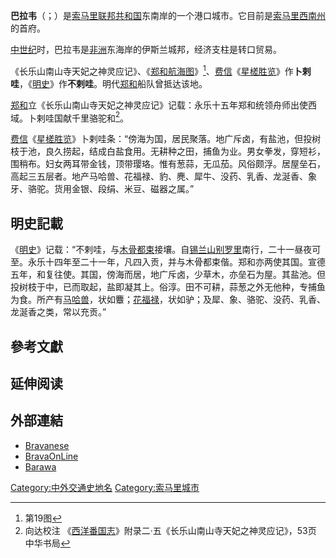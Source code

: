 {{noteTA
|1=zh-cn:内罗毕;zh-tw:奈洛比;zh-hk:內羅比;
|2=zh-cn:摩加迪沙; zh-tw:摩加迪休; zh-hk:摩加迪沙;
|3=zh-cn:索马里; zh-tw:索馬利亞; zh-hk:索馬里;
|4=zh-cn:意属;zh-tw:義屬;zh-hk:意屬;
}}

{{Infobox settlement
<!--See the Table at Infobox Settlement for all fields and descriptions of usage-->
<!-- Basic info  ---------------->
|official_name          = 巴拉韦<br /><small>''{{lang|so|Baraawe''}}</small> <!-- for cities whose native name is not in English --><br />
{{rtl-lang|ar|مدينة ﺑَﺮَﺍﻭَة}}
|other_name             = 
|native_name            = 
|nickname               = 
|settlement_type        = <!--For Town or Village (Leave blank for the default City)-->
|motto                  = 
<!-- images and maps  ----------->
|image_skyline          = Barawa.jpg 
|imagesize              = 250px
|image_caption          = 
|image_flag             = 
|flag_size              = 
|image_seal             = 
|seal_size              = 
|image_shield           = 
|shield_size            = 
|image_blank_emblem     = 
|blank_emblem_type      = 
|blank_emblem_size      = 
|image_map              = 
|mapsize                = 
|map_caption            = 
|image_map1             = 
|mapsize1               = 
|map_caption1           = 
|image_dot_map          = 
|dot_mapsize            = 
|dot_map_caption        = 
|dot_x                  = 
|dot_y                  = 
|pushpin_map            = Somalia<!-- the name of a location map as per http://en.wikipedia.org/wiki/Template:Location_map -->
|pushpin_mapsize        = 250
|pushpin_label_position = bottom
|pushpin_map_caption    = 在索馬利亞的位置
<!-- Location ------------------>
|coordinates            = {{Coord|1|06|48|N|44|01|49|E|region:SO-LS|display=inline,title}}
|subdivision_type       = [[世界政區索引|国家]]
|subdivision_name       = {{flag|Somalia}}
|subdivision_type1      = [[索馬里聯邦成員州|聯邦成員州]]
|subdivision_name1      = [[西南_(索马里联邦成员州)|索馬里西南州]]
|subdivision_type2      = [[索馬利亞行政區劃|州]]
|subdivision_name2      = [[下謝貝利州|下謝貝利州]]
|subdivision_type3      = [[索馬利亞行政區劃|區]]
|subdivision_name3      = [[巴拉韋區|巴拉韋區]]
|subdivision_type4      = 
|subdivision_name4      = 
<!-- Politics ----------------->
|government_footnotes   = 
|government_type        = 
|leader_title           = 
|leader_name            = 
|leader_title1          = <!-- for places with, say, both a mayor and a city manager -->
|leader_name1           = 
|leader_title2          = 
|leader_name2           = 
|leader_title3          = 
|leader_name3           = 
|leader_title4          = 
|leader_name4           = 
|established_title      = <!-- Settled -->
|established_date       = 
|established_title2     = <!-- Incorporated (town) -->
|established_date2      = 
|established_title3     = <!-- Incorporated (city) -->
|established_date3      = 
<!-- Area    --------------------->
|area_magnitude         = 
|unit_pref              = Imperial<!--Enter: Imperial, if Imperial (metric) is desired-->
|area_footnotes           = 
|area_total_km2           = 
|area_land_km2            = <!--See table @ Template:Infobox Settlement for details on automatic unit conversion-->
|area_water_km2           = 
|area_total_sq_mi         = 
|area_land_sq_mi          = 
|area_water_sq_mi         = 
|area_water_percent       = 
|area_urban_km2           = 
|area_urban_sq_mi         = 
|area_metro_km2           = 
|area_metro_sq_mi         = 
|area_blank1_title        = 
|area_blank1_km2          = 
|area_blank1_sq_mi        = 
<!-- Population   ----------------------->
|population_as_of                = 
|population_footnotes            = 
|population_note                 = 
|population_total                = 
|population_density_km2          = 
|population_density_sq_mi        = 
|population_metro                = 
|population_density_metro_km2    = 
|population_density_metro_sq_mi  = 
|population_urban                = 
|population_density_urban_km2    = 
|population_density_urban_sq_mi  = 
|population_blank1_title         = Ethnicities
|population_blank1               = 
|population_blank2_title         = Religions
|population_blank2               = 
|population_density_blank1_km2   = 
|population_density_blank1_sq_mi = 
<!-- General information  --------------->
|timezone               = +3
|utc_offset             = 
|timezone_DST           = 
|utc_offset_DST         = 
|elevation_footnotes    = <!--for references: use <ref> </ref> tags-->
|elevation_m            = 
|elevation_ft           = 
<!-- Area/postal codes & others -------->
|postal_code_type       = <!-- enter ZIP code, Postcode, Post code, Postal code... -->
|postal_code            = 
|area_code              = 
|blank_name             = 
|blank_info             = 
|blank1_name            = 
|blank1_info            = 
|website                = 
|footnotes              = 
}} 

'''巴拉韦'''（{{lang-so|Baraawe}}；{{lang-ar|مدينة ﺑﺮﺍﻭة}}）是[[索马里|索马里联邦共和国]]东南岸的一个港口城市。它目前是[[西南_(索马里联邦成员州)|索马里西南州]]的首府。

[[中世纪|中世纪]]时，巴拉韦是[[非洲|非洲]]东海岸的伊斯兰城邦，经济支柱是转口贸易。

《长乐山南山寺天妃之神灵应记》、《[[郑和航海图|郑和航海图]]》<ref>第19图</ref>、[[费信|费信]]《[[星槎胜览|星槎胜览]]》作'''卜剌哇'''，《[[明史|明史]]》作'''不剌哇'''。明代[[郑和|郑和]]船队曾抵达该地。

[[郑和|郑和]]立《长乐山南山寺天妃之神灵应记》记载：永乐十五年郑和统领舟师出使西域。卜剌哇国献千里骆驼和{{link-en|驼鸡|Somali ostrich}}<ref> 向达校注 《[[西洋番国志|西洋番国志]]》附录二·五《长乐山南山寺天妃之神灵应记》，53页 中华书局 </ref>。

[[费信|费信]]《[[星槎胜览|星槎胜览]]》卜剌哇条：“傍海为国，居民聚落。地广斥卤，有盐池，但投树枝于池，良久捞起，结成白盐食用。无耕种之田，捕鱼为业。男女拳发，穿短衫，围稍布。妇女两耳带金钱，顶带璎珞。惟有葱蒜，无瓜茄。风俗颇浮。居屋垒石，高起三五层者。地产马哈兽、花福禄、豹、麂、犀牛、没药、乳香、龙涎香、象牙、骆驼。货用金银、段绢、米豆、磁器之属。”

==明史記載==
《[[明史|明史]]》记载：“不剌哇，与[[木骨都束|木骨都束]]接壤。自[[锡兰山|锡兰山]][[别罗里|别罗里]]南行，二十一昼夜可至。永乐十四年至二十一年，凡四入贡，并与木骨都束偕。郑和亦两使其国。宣德五年，和复往使。其国，傍海而居，地广斥卤，少草木，亦垒石为屋。其盐池。但投树枝于中，已而取起，盐即凝其上。俗淳。田不可耕，蒜葱之外无他种，专捕鱼为食。所产有[[東非直角長角羚|马哈兽]]，状如麞；[[花福禄|花福禄]]，状如驴；及犀、象、骆驼、没药、乳香、龙涎香之类，常以充贡。”

==參考文獻==
{{reflist}}

== 延伸阅读 ==
{{Wikisource further reading}}

==外部連結==
* [http://www.bravanese.com/ Bravanese] {{Wayback|url=http://www.bravanese.com/ |date=20090526233629}}
* [https://web.archive.org/web/20110723032210/http://www.bravaonline.net/eng BravaOnLine]
* [https://web.archive.org/web/20190808124944/http://www.barawa.com/ Barawa]

[[Category:中外交通史地名|Category:中外交通史地名]]
[[Category:索马里城市|Category:索马里城市]]